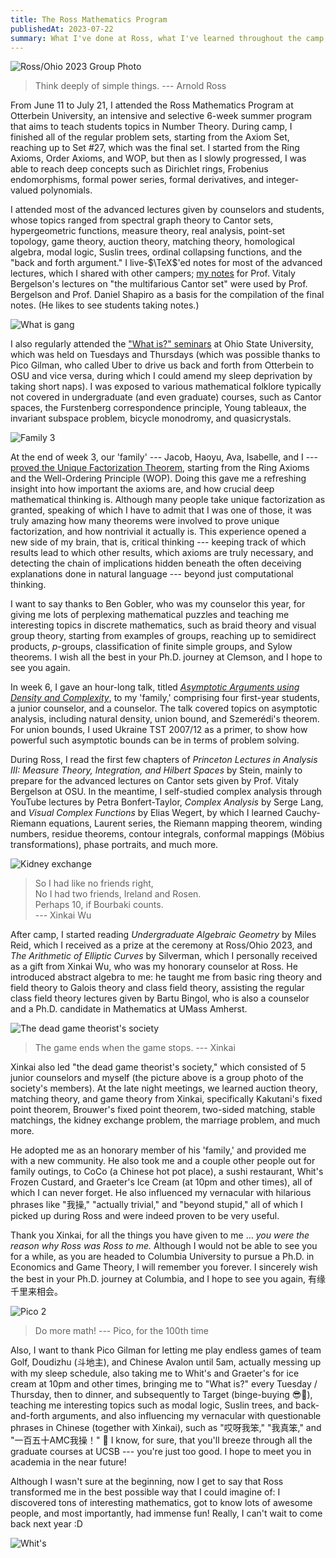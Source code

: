 ```yaml
---
title: The Ross Mathematics Program
publishedAt: 2023-07-22
summary: What I've done at Ross, what I've learned throughout the camp, and where I'm headed to.
---
```


![Ross/Ohio 2023 Group Photo](/static/images/ross-2023.jpeg)

> Think deeply of simple things.
> --- Arnold Ross

From June 11 to July 21, I attended the Ross Mathematics Program at Otterbein University, an intensive and selective 6-week summer program that aims to teach students topics in Number Theory.
During camp, I finished all of the regular problem sets, starting from the Axiom Set, reaching up to Set \#27, which was the final set.
I started from the Ring Axioms, Order Axioms, and WOP, but then as I slowly progressed,
I was able to reach deep concepts such as Dirichlet rings, Frobenius endomorphisms, formal power series, formal derivatives, and integer-valued polynomials.

I attended most of the advanced lectures given by counselors and students, whose topics ranged from spectral graph theory to Cantor sets, hypergeometric functions, measure theory, real analysis, point-set topology, game theory, auction theory, matching theory, homological algebra, modal logic, Suslin trees, ordinal collapsing functions, and the "back and forth argument."
I live-$\TeX$'ed notes for most of the advanced lectures, which I shared with other campers; [my notes](/static/files/cantor.pdf) for Prof. Vitaly Bergelson's lectures on "the multifarious Cantor set" were used by Prof. Bergelson and Prof. Daniel Shapiro as a basis for the compilation of the final notes.
(He likes to see students taking notes.)

![What is gang](/static/images/what-is-gang.jpg)

I also regularly attended the ["What is?" seminars](https://math.osu.edu/activities/colloquium/what-is) at Ohio State University,
which was held on Tuesdays and Thursdays (which was possible thanks to Pico Gilman, who called Uber to drive us back and forth from Otterbein to OSU and vice versa, during which I could amend my sleep deprivation by taking short naps).
I was exposed to various mathematical folklore typically not covered in undergraduate (and even graduate) courses, such as Cantor spaces, the Furstenberg correspondence principle, Young tableaux, the invariant subspace problem, bicycle monodromy, and quasicrystals.

![Family 3](/static/images/fam-3.jpg)

At the end of week 3, our 'family' --- Jacob, Haoyu, Ava, Isabelle, and I --- [proved the Unique Factorization Theorem](/static/files/fam-3-celebration.pdf), starting from the Ring Axioms and the Well-Ordering Principle (WOP).
Doing this gave me a refreshing insight into how important the axioms are, and how crucial deep mathematical thinking is.
Although many people take unique factorization as granted, speaking of which I have to admit that I was one of those, it was truly amazing how many theorems were involved to prove unique factorization, and how nontrivial it actually is.
This experience opened a new side of my brain, that is, critical thinking --- keeping track of which results lead to which other results, which axioms are truly necessary, and detecting the chain of implications hidden beneath the often deceiving explanations done in natural language --- beyond just computational thinking.

I want to say thanks to Ben Gobler, who was my counselor this year,
for giving me lots of perplexing mathematical puzzles and teaching me interesting topics in discrete mathematics,
such as braid theory and visual group theory, starting from examples of groups,
reaching up to semidirect products, $p$-groups, classification of finite simple groups, and Sylow theorems.
I wish all the best in your Ph.D. journey at Clemson, and I hope to see you again.

In week 6, I gave an hour-long talk, titled [_Asymptotic Arguments using Density and Complexity_](/static/files/asymptotic-arguments.pdf), to my 'family,' comprising four first-year students, a junior counselor, and a counselor.
The talk covered topics on asymptotic analysis, including natural density, union bound, and Szemerédi's theorem.
For union bounds, I used Ukraine TST 2007/12 as a primer, to show how powerful such asymptotic bounds can be in terms of problem solving.

During Ross, I read the first few chapters of _Princeton Lectures in Analysis III: Measure Theory, Integration, and Hilbert Spaces_ by Stein,
mainly to prepare for the advanced lectures on Cantor sets given by Prof. Vitaly Bergelson at OSU.
In the meantime, I self-studied complex analysis through YouTube lectures by Petra Bonfert-Taylor,
_Complex Analysis_ by Serge Lang, and _Visual Complex Functions_ by Elias Wegert,
by which I learned Cauchy-Riemann equations, Laurent series, the Riemann mapping theorem, winding numbers, residue theorems, contour integrals, conformal mappings (Möbius transformations), phase portraits, and much more.

![Kidney exchange](/static/images/xinkai-lecture.JPG)

> So I had like no friends right, <br/>
> No I had two friends, Ireland and Rosen. <br/>
> Perhaps 10, if Bourbaki counts. <br/>
> --- Xinkai Wu

After camp, I started reading _Undergraduate Algebraic Geometry_ by Miles Reid, which I received as a prize at the ceremony at Ross/Ohio 2023,
and _The Arithmetic of Elliptic Curves_ by Silverman, which I personally received as a gift from Xinkai Wu, who was my honorary counselor at Ross.
He introduced abstract algebra to me: he taught me from basic ring theory and field theory to Galois theory and class field theory,
assisting the regular class field theory lectures given by Bartu Bingol, who is also a counselor and a Ph.D. candidate in Mathematics at UMass Amherst.

![The dead game theorist's society](/static/images/ross-game-theorists.jpg)

> The game ends when the game stops. --- Xinkai

Xinkai also led "the dead game theorist's society," which consisted of 5 junior counselors and myself (the picture above is a group photo of the society's members).
At the late night meetings, we learned auction theory, matching theory, and game theory from Xinkai, specifically
Kakutani's fixed point theorem, Brouwer's fixed point theorem, two-sided matching, stable matchings, the kidney exchange problem, the marriage problem, and much more.

He adopted me as an honorary member of his 'family,' and provided me with a new community.
He also took me and a couple other people out for family outings,
to CoCo (a Chinese hot pot place), a sushi restaurant, Whit's Frozen Custard, and Graeter's Ice Cream (at 10pm and other times), all of which I can never forget.
He also influenced my vernacular with hilarious phrases like "我操," "actually trivial," and "beyond stupid,"
all of which I picked up during Ross and were indeed proven to be very useful.

Thank you Xinkai, for all the things you have given to me ... _you were the reason why Ross was Ross to me._
Although I would not be able to see you for a while, as you are headed to Columbia University to pursue a Ph.D. in Economics and Game Theory, I will remember you forever.
I sincerely wish the best in your Ph.D. journey at Columbia, and I hope to see you again, 有缘千里来相会。

![Pico 2](/static/images/pico-2.jpg)

> Do more math! --- Pico, for the 100th time

Also, I want to thank Pico Gilman for letting me play endless games of team Golf, Doudizhu (斗地主), and Chinese Avalon until 5am,
actually messing up with my sleep schedule, also taking me to Whit's and Graeter's for ice cream at 10pm and other times,
bringing me to "What is?" every Tuesday / Thursday, then to dinner, and subsequently to Target (binge-buying :sunglasses::shopping_cart:),
teaching me interesting topics such as modal logic, Suslin trees, and back-and-forth arguments,
and also influencing my vernacular with questionable phrases in Chinese (together with Xinkai),
such as "哎呀我笨," "我真笨," and "一百五十AMC我操！" :rofl:
I know, for sure, that you'll breeze through all the graduate courses at UCSB --- you're just too good.
I hope to meet you in academia in the near future!

Although I wasn't sure at the beginning, now I get to say that Ross transformed me in the best possible way that I could imagine of:
I discovered tons of interesting mathematics, got to know lots of awesome people, and most importantly, had immense fun!
Really, I can't wait to come back next year :D

![Whit's](/static/images/ice-cream.jpg)
